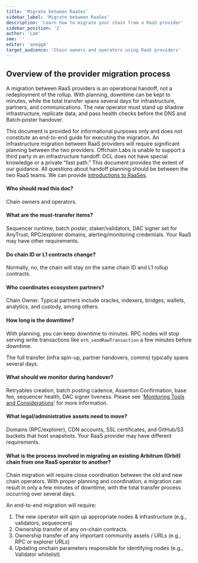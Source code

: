 ```yaml
---
title: 'Migrate between RaaSes'
sidebar_label: 'Migrate between RaaSes'
description: 'Learn how to migrate your chain from a RaaS provider'
sidebar_position: '2'
author: 'Lam'
sme: ''
editor: 'anegg0'
target_audience: 'Chain owners and operators using RaaS providers'
---
```



## Overview of the provider migration process

A migration between <a data-quicklook-from="raas">RaaS</a> providers is an operational handoff, not a redeployment of the rollup. With planning, downtime can be kept to minutes, while the total transfer spans several days for infrastructure, partners, and communications. The new operator must stand up shadow infrastructure, replicate data, and pass health checks before the DNS and <a data-quicklook-from="batch">Batch</a>‑poster handover.

<VanillaAdmonition type="warning">

This document is provided for informational purposes only and does not constitute an end-to-end guide for executing the migration. An infrastructure migration between RaaS providers will require significant planning between the two providers. <a data-quicklook-from="offchain-labs">Offchain Labs</a> is unable to support a third party in an infrastructure handoff. OCL does not have special knowledge or a private “fast path.” This document provides the extent of our guidance. All questions about handoff planning should be between the two RaaS teams. We can provide [introductions to RaaSes](https://docs.arbitrum.io/launch-arbitrum-chain/third-party-integrations/third-party-providers#rollup-as-a-service-raas-providers).

</VanillaAdmonition>

#### Who should read this doc?

Chain owners and operators.

#### What are the must-transfer items?

<a data-quicklook-from="sequencer">Sequencer</a> runtime, batch poster, staker/validators, DAC signer
set for AnyTrust, RPC/explorer domains, alerting/monitoring credentials. Your RaaS may have other requirements.

#### Do chain ID or L1 contracts change?

Normally, no, the chain will stay on the same chain ID and L1 rollup contracts.

#### Who coordinates ecosystem partners?

<a data-quicklook-from="chain-owner">Chain Owner</a>. Typical partners include oracles, indexers,
bridges, wallets, analytics, and custody, among others.

#### How long is the downtime?

With planning, you can keep downtime to minutes. RPC nodes will stop serving write transactions like `eth_sendRawTransaction` a few minutes before downtime.

The full transfer (infra spin-up, partner handovers, comms) typically spans several days.

#### What should we monitor during handover?

Retryables creation, batch posting cadence, <a data-quicklook-from="assertion">Assertion</a> <a data-quicklook-from="confirmation">Confirmation</a>, base fee, sequencer health, DAC signer liveness. Please see '[Monitoring Tools and Considerations](https://docs.arbitrum.io/launch-arbitrum-chain/maintain-your-chain/monitoring-tools-and-considerations)’ for more information.

#### What legal/administrative assets need to move?

Domains (RPC/explorer), CDN accounts, SSL certificates, and GitHub/S3 buckets that host snapshots. Your RaaS provider may have different requirements.

#### What is the process involved in migrating an existing Arbitrum (Orbit) chain from one RaaS operator to another?

Chain migration will require close coordination between the old and new chain operators. With proper planning and coordination, a migration can result in only a few minutes of downtime, with the total transfer process occurring over several days.

An end-to-end migration will require:

1. The new operator will spin up appropriate nodes & infrastructure (e.g., validators, sequencers)
2. Ownership transfer of any on-chain contracts.
3. Ownership transfer of any important community assets / URLs (e.g., RPC or explorer URLs)
4. Updating onchain parameters responsible for identifying nodes (e.g., <a data-quicklook-from="validator">Validator</a> whitelist)
